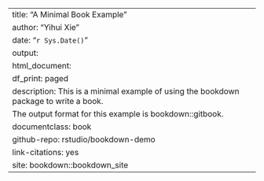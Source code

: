 --- 
title: "A Minimal Book Example"
author: "Yihui Xie"
date: "`r Sys.Date()`"
output:
  html_document:
    df_print: paged
description: This is a minimal example of using the bookdown package to write a book.
  The output format for this example is bookdown::gitbook.
documentclass: book
github-repo: rstudio/bookdown-demo
link-citations: yes
site: bookdown::bookdown_site
---